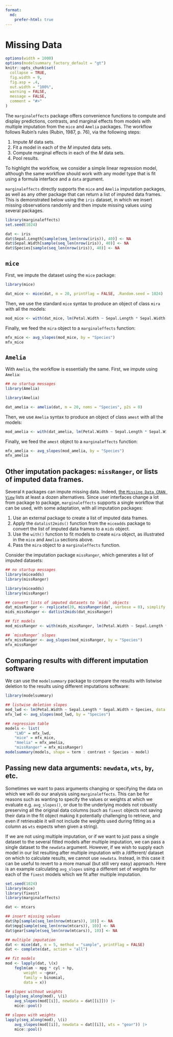 ```yaml
---
format:
  md:
    prefer-html: true
---
```


# Missing Data

```r
options(width = 1000)
options(modelsummary_factory_default = "gt")
knitr::opts_chunk$set(
  collapse = TRUE,
  fig.width = 9,
  fig.asp = .4,
  out.width = "100%",
  warning = FALSE,
  message = FALSE,
  comment = "#>"
)
```

The `marginaleffects` package offers convenience functions to compute and display predictions, contrasts, and marginal effects from models with multiple imputation from the `mice` and `Amelia` packages. The workflow follows Rubin's rules (Rubin, 1987, p. 76), via the following steps:

1. Impute $M$ data sets.
2. Fit a model in each of the $M$ imputed data sets.
3. Compute marginal effects in each of the $M$ data sets.
4. Pool results.

To highlight the workflow, we consider a simple linear regression model, although the same workflow should work with any model type that is fit using a formula interface and a `data` argument.

`marginaleffects` directly supports the `mice` and `Amelia` imputation packages, as well as any other package that can return a list of imputed data frames. This is demonstrated below using the `iris` dataset, in which we insert missing observations randomly and then impute missing values using several packages.

```r
library(marginaleffects)
set.seed(1024)

dat <- iris
dat$Sepal.Length[sample(seq_len(nrow(iris)), 40)] <- NA
dat$Sepal.Width[sample(seq_len(nrow(iris)), 40)] <- NA
dat$Species[sample(seq_len(nrow(iris)), 40)] <- NA
```

## `mice`

First, we impute the dataset using the `mice` package:

```r
library(mice)

dat_mice <- mice(dat, m = 20, printFlag = FALSE, .Random.seed = 1024)
```

Then, we use the standard `mice` syntax to produce an object of class `mira` with all the models:

```r
mod_mice <- with(dat_mice, lm(Petal.Width ~ Sepal.Length * Sepal.Width + Species))
```

Finally, we feed the `mira` object to a `marginaleffects` function:

```r
mfx_mice <- avg_slopes(mod_mice, by = "Species")
mfx_mice
```

## `Amelia`

With `Amelia`, the workflow is essentially the same. First, we impute using `Amelia`:

```r
## no startup messages
library(Amelia)
```
```r
library(Amelia)

dat_amelia <- amelia(dat, m = 20, noms = "Species", p2s = 0)
```

Then, we use `Amelia` syntax to produce an object of class `amest` with all the models:

```r
mod_amelia <- with(dat_amelia, lm(Petal.Width ~ Sepal.Length * Sepal.Width + Species))
```

Finally, we feed the `amest` object to a `marginaleffects` function:

```r
mfx_amelia <- avg_slopes(mod_amelia, by = "Species")
mfx_amelia
```

## Other imputation packages: `missRanger`, or lists of imputed data frames.

Several `R` packages can impute missing data. Indeed, [the `Missing Data CRAN View`](https://cran.r-project.org/web/views/MissingData.html) lists at least a dozen alternatives. Since user interfaces change a lot from package to package, `marginaleffects` supports a single workflow that can be used, with some adaptation, with all imputation packages:

1. Use an external package to create a list of imputed data frames.
2. Apply the `datalist2mids()` function from the `miceadds` package to convert the list of imputed data frames to a `mids` object.
3. Use the `with()` function to fit models to create `mira` object, as illustrated in the `mice` and `Amelia` sections above.
4. Pass the `mira` object to a `marginaleffects` function.
   
Consider the imputation package `missRanger`, which generates a list of imputed datasets:

```r
## no startup messages
library(miceadds)
library(missRanger)
```

```r
library(miceadds)
library(missRanger)

## convert lists of imputed datasets to `mids` objects
dat_missRanger <- replicate(20, missRanger(dat, verbose = 0), simplify = FALSE)
mids_missRanger <- datlist2mids(dat_missRanger)

## fit models
mod_missRanger <- with(mids_missRanger, lm(Petal.Width ~ Sepal.Length * Sepal.Width + Species))

## `missRanger` slopes
mfx_missRanger <- avg_slopes(mod_missRanger, by = "Species")
mfx_missRanger
```

## Comparing results with different imputation software

We can use the `modelsummary` package to compare the results with listwise deletion to the results using different imputations software:

```r
library(modelsummary)

## listwise deletion slopes
mod_lwd <- lm(Petal.Width ~ Sepal.Length * Sepal.Width + Species, data = dat)
mfx_lwd <- avg_slopes(mod_lwd, by = "Species")

## regression table
models <- list(
    "LWD" = mfx_lwd,
    "mice" = mfx_mice,
    "Amelia" = mfx_amelia,
    "missRanger" = mfx_missRanger)
modelsummary(models, shape = term : contrast + Species ~ model)
```


## Passing new data arguments: `newdata`, `wts`, `by`, etc.

Sometimes we want to pass arguments changing or specifying the data on which we will do our analysis using `marginaleffects`. This can be for reasons such as wanting to specify the values or weights at which we evaluate e.g. `avg_slopes()`, or due to the underlying models not robustly preserving all the original data columns (such as `fixest` objects not saving their data in the fit object making it potentially challenging to retrieve, and even if retrievable it will not include the weights used during fitting as a column as `wts` expects when given a string).

If we are not using multiple imputation, or if we want to just pass a single dataset to the several fitted models after multiple imputation, we can pass a single dataset to the `newdata` argument. However, if we wish to supply each model in our list resulting after multiple imputation with a /different/ dataset on which to calculate results, we cannot use `newdata`. Instead, in this case it can be useful to revert to a more manual (but still very easy) approach. Here is an example calculating `avg_slopes` using a different set of weights for each of the `fixest` models which we fit after multiple imputation.

```r
set.seed(1024)
library(mice)
library(fixest)
library(marginaleffects)

dat <- mtcars

## insert missing values
dat$hp[sample(seq_len(nrow(mtcars)), 10)] <- NA
dat$mpg[sample(seq_len(nrow(mtcars)), 10)] <- NA
dat$gear[sample(seq_len(nrow(mtcars)), 10)] <- NA

## multiple imputation
dat <- mice(dat, m = 5, method = "sample", printFlag = FALSE)
dat <- complete(dat, action = "all")

## fit models
mod <- lapply(dat, \(x) 
    feglm(am ~ mpg * cyl + hp,
        weight = ~gear,
        family = binomial,
        data = x))

## slopes without weights
lapply(seq_along(mod), \(i) 
    avg_slopes(mod[[i]], newdata = dat[[i]])) |>
    mice::pool()

## slopes with weights
lapply(seq_along(mod), \(i) 
    avg_slopes(mod[[i]], newdata = dat[[i]], wts = "gear")) |>
    mice::pool()
```
